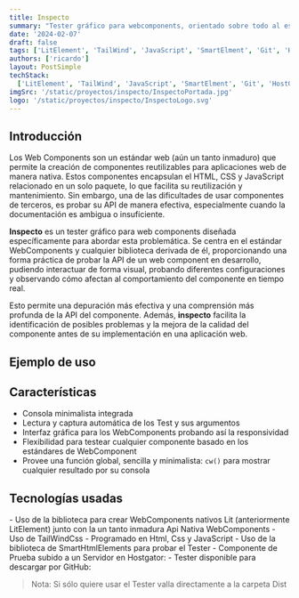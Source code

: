 ```yaml
---
title: Inspecto
summary: "Tester gráfico para webcomponents, orientado sobre todo al estándar WebComponents y cualquier biblioteca derivada de ella. Útil para probar la Api de un WebComponent que esté en desarrollo o de documentación ambigua."
date: '2024-02-07'
draft: false
tags: ['LitElement', 'TailWind', 'JavaScript', 'SmartElment', 'Git', 'HostGator']
authors: ['ricardo']
layout: PostSimple
techStack:
  ['LitElement', 'TailWind', 'JavaScript', 'SmartElment', 'Git', 'HostGator']
imgSrc: '/static/proyectos/inspecto/InspectoPortada.jpg'
logo: '/static/proyectos/inspecto/InspectoLogo.svg'
---
```


<TOCInline toc={props.toc} asDisclosure />

## Introducción
<CImage src='/static/proyectos/inspecto/InspectoPortada.jpg'/>

Los Web Components son un estándar web (aún un tanto inmaduro) que permite la creación de componentes reutilizables para aplicaciones web de manera nativa. Estos componentes encapsulan el HTML, CSS y JavaScript relacionado en un solo paquete, lo que facilita su reutilización y mantenimiento. Sin embargo, una de las dificultades de usar componentes de terceros, es probar su API de manera efectiva, especialmente cuando la documentación es ambigua o insuficiente.

**Inspecto** es un tester gráfico para web components diseñada específicamente para abordar esta problemática. Se centra en el estándar WebComponents y cualquier biblioteca derivada de él, proporcionando una forma práctica de probar la API de un web component en desarrollo, pudiendo interactuar de forma visual, probando diferentes configuraciones y observando cómo afectan al comportamiento del componente en tiempo real.

Esto permite una depuración más efectiva y una comprensión más profunda de la API del componente. Además, **inspecto** facilita la identificación de posibles problemas y la mejora de la calidad del componente antes de su implementación en una aplicación web.


## Ejemplo de uso

<CVideo src='/proyectos/inspecto/DemoFinalInspecto.mp4'/>

## Características

- Consola minimalista integrada
- Lectura y captura automática de los Test y sus argumentos
- Interfaz gráfica para los WebComponents probando así la responsividad
- Flexibilidad para testear cualquier componente basado en los estándares de WebComponent
- Provee una función global, sencilla y minimalista: `cw()` para mostrar cualquier resultado por su consola

## Tecnologías usadas
<TechStack stacks = {props.techStack}/>
- Uso de la biblioteca para crear WebComponents nativos Lit (anteriormente LitElement) junto con la un tanto inmadura Api Nativa WebComponents
- Uso de TailWindCss
- Programado en Html, Css y JavaScript
- Uso de la biblioteca de SmartHtmlElements para probar el Tester
- Componente de Prueba subido a un Servidor en Hostgator: <CLink className="inline-block" href="https://inspecto.webprized.com/editor"/>
- Tester disponible para descargar por GitHub: <CLink className="inline-block" href="https://github.com/RNovaCoder/Inspecto"/>

> Nota: Si sólo quiere usar el Tester valla directamente a la carpeta Dist


